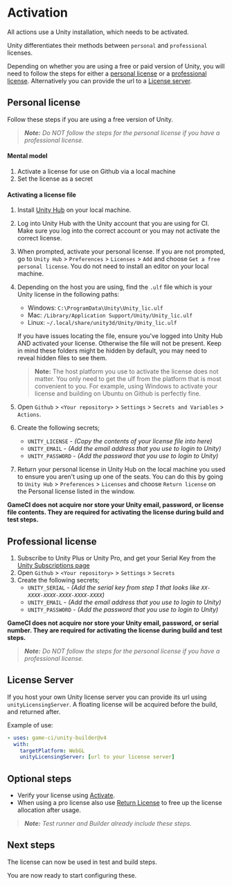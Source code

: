 # Activation

All actions use a Unity installation, which needs to be activated.

Unity differentiates their methods between `personal` and `professional` licenses.

Depending on whether you are using a free or paid version of Unity, you will need to follow the
steps for either a [personal license](#personal-license) or a
[professional license](#professional-license). Alternatively you can provide the url to a
[License server](#license-server).

## Personal license

Follow these steps if you are using a free version of Unity.

> _**Note:** Do NOT follow the steps for the personal license if you have a professional license._

#### Mental model

1. Activate a license for use on Github via a local machine
2. Set the license as a secret

#### Activating a license file

1. Install [Unity Hub](https://unity.com/download) on your local machine.
2. Log into Unity Hub with the Unity account that you are using for CI. Make sure you log into the
   correct account or you may not activate the correct license.
3. When prompted, activate your personal license. If you are not prompted, go to `Unity Hub` >
   `Preferences` > `Licenses` > `Add` and choose `Get a free personal license`. You do not need to
   install an editor on your local machine.
4. Depending on the host you are using, find the `.ulf` file which is your Unity license in the
   following paths:

   - Windows: `C:\ProgramData\Unity\Unity_lic.ulf`
   - Mac: `/Library/Application Support/Unity/Unity_lic.ulf`
   - Linux: `~/.local/share/unity3d/Unity/Unity_lic.ulf`

   If you have issues locating the file, ensure you've logged into Unity Hub AND activated your
   license. Otherwise the file will not be present. Keep in mind these folders might be hidden by
   default, you may need to reveal hidden files to see them.

   > **Note:** The host platform you use to activate the license does not matter. You only need to
   > get the ulf from the platform that is most convenient to you. For example, using Windows to
   > activate your license and building on Ubuntu on Github is perfectly fine.

5. Open `Github` > `<Your repository>` > `Settings` > `Secrets and Variables` > `Actions`.
6. Create the following secrets;
   - `UNITY_LICENSE` - _(Copy the contents of your license file into here)_
   - `UNITY_EMAIL` - _(Add the email address that you use to login to Unity)_
   - `UNITY_PASSWORD` - _(Add the password that you use to login to Unity)_
7. Return your personal license in Unity Hub on the local machine you used to ensure you aren't
   using up one of the seats. You can do this by going to `Unity Hub` > `Preferences` > `Licenses`
   and choose `Return license` on the Personal license listed in the window.

**GameCI does not acquire nor store your Unity email, password, or license file contents. They are
required for activating the license during build and test steps.**

## Professional license

1. Subscribe to Unity Plus or Unity Pro, and get your Serial Key from the
   [Unity Subscriptions page](https://id.unity.com/en/subscriptions)
2. Open `Github` > `<Your repository>` > `Settings` > `Secrets`
3. Create the following secrets;
   - `UNITY_SERIAL` - _(Add the serial key from step 1 that looks like
     `XX-XXXX-XXXX-XXXX-XXXX-XXXX`)_
   - `UNITY_EMAIL` - _(Add the email address that you use to login to Unity)_
   - `UNITY_PASSWORD` - _(Add the password that you use to login to Unity)_

**GameCI does not acquire nor store your Unity email, password, or serial number. They are required
for activating the license during build and test steps.**

> _**Note:** Do NOT follow the steps for the personal license if you have a professional license._

## License Server

If you host your own Unity license server you can provide its url using `unityLicensingServer`. A
floating license will be acquired before the build, and returned after.

Example of use:

```yaml
- uses: game-ci/unity-builder@v4
  with:
    targetPlatform: WebGL
    unityLicensingServer: [url to your license server]
```

## Optional steps

- Verify your license using [Activate](https://github.com/marketplace/actions/unity-activate).
- When using a pro license also use
  [Return License](https://github.com/marketplace/actions/unity-return-license) to free up the
  license allocation after usage.

> _**Note:** Test runner and Builder already include these steps._

## Next steps

The license can now be used in test and build steps.

You are now ready to start configuring these.
